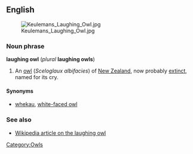 ==English==
[[Image:Keulemans Laughing Owl.jpg|thumb]]
===Noun phrase===
'''laughing owl''' (''plural'' '''laughing owls''')

#An [[owl]] (''Sceloglaux albifacies'') of [[New Zealand]], now probably [[extinct]], named for its cry.

====Synonyms====
*[[whekau]], [[white-faced owl]]

===See also===
*[[w:laughing owl|Wikipedia article on the laughing owl]]

[[Category:Owls]]